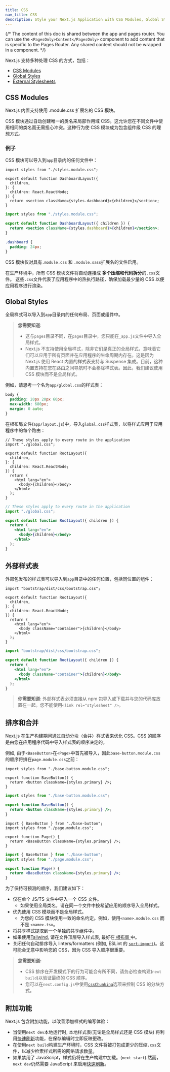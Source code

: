 ```yaml
---
title: CSS
nav_title: CSS
description: Style your Next.js Application with CSS Modules, Global Styles, and external stylesheets.
---
```


{/* The content of this doc is shared between the app and pages router. You can use the `<PagesOnly>Content</PagesOnly>` component to add content that is specific to the Pages Router. Any shared content should not be wrapped in a component. */}

Next.js 支持多种处理 CSS 的方式，包括：

- [CSS Modules](#css-modules)
- [Global Styles](#global-styles)
- [External Stylesheets](#external-stylesheets)

## CSS Modules

Next.js 内置支持使用 .module.css 扩展名的 CSS 模块。

CSS 模块通过自动创建唯一的类名来局部作用域 CSS。这允许您在不同文件中使用相同的类名而无需担心冲突。这种行为使 CSS 模块成为包含组件级 CSS 的理想方式。

### 例子

CSS 模块可以导入到`app`目录内的任何文件中：

```tsx filename="app/dashboard/layout.tsx" switcher
import styles from "./styles.module.css";

export default function DashboardLayout({
  children,
}: {
  children: React.ReactNode;
}) {
  return <section className={styles.dashboard}>{children}</section>;
}
```

```jsx filename="app/dashboard/layout.js" switcher
import styles from "./styles.module.css";

export default function DashboardLayout({ children }) {
  return <section className={styles.dashboard}>{children}</section>;
}
```

```css filename="app/dashboard/styles.module.css"
.dashboard {
  padding: 24px;
}
```

CSS 模块仅对具有`.module.css` 和 `.module.sass`扩展名的文件启用。

在生产环境中，所有 CSS 模块文件将自动连接成 **多个压缩和代码拆分**的`.css`文件。
这些`.css`文件代表了应用程序中的热执行路径，确保加载最少量的 CSS 以便应用程序进行渲染。

## Global Styles

全局样式可以导入到`app`目录内的任何布局、页面或组件中。

> **您需要知道**:
>
> - 这与`pages`目录不同，在`pages`目录中，您只能在`_app.js`文件中导入全局样式。
> - Next.js 不支持使用全局样式，除非它们是真正的全局样式，意味着它们可以应用于所有页面并在应用程序的生命周期内存在。这是因为 Next.js 使用 React 内置的样式表支持与 Suspense 集成。目前，这种内置支持在您在路由之间导航时不会移除样式表。因此，我们建议使用 CSS 模块而不是全局样式。

例如，请思考一个名为`app/global.css`的样式表：

```css filename="app/global.css"
body {
  padding: 20px 20px 60px;
  max-width: 680px;
  margin: 0 auto;
}
```

在根布局文件(`app/layout.js`)中，导入`global.css`样式表，以将样式应用于应用程序中的每个路由：

```tsx filename="app/layout.tsx" switcher
// These styles apply to every route in the application
import "./global.css";

export default function RootLayout({
  children,
}: {
  children: React.ReactNode;
}) {
  return (
    <html lang="en">
      <body>{children}</body>
    </html>
  );
}
```

```jsx filename="app/layout.js" switcher
// These styles apply to every route in the application
import "./global.css";

export default function RootLayout({ children }) {
  return (
    <html lang="en">
      <body>{children}</body>
    </html>
  );
}
```

## 外部样式表

外部包发布的样式表可以导入到`app`目录中的任何位置，包括同位置的组件：

```tsx filename="app/layout.tsx" switcher
import "bootstrap/dist/css/bootstrap.css";

export default function RootLayout({
  children,
}: {
  children: React.ReactNode;
}) {
  return (
    <html lang="en">
      <body className="container">{children}</body>
    </html>
  );
}
```

```jsx filename="app/layout.js" switcher
import "bootstrap/dist/css/bootstrap.css";

export default function RootLayout({ children }) {
  return (
    <html lang="en">
      <body className="container">{children}</body>
    </html>
  );
}
```

> **你需要知道**: 外部样式表必须直接从 npm 包导入或下载并与您的代码库放置在一起。您不能使用`<link rel="stylesheet" />`。

## 排序和合并

Next.js 在生产构建期间通过自动分块（合并）样式表来优化 CSS。CSS 的顺序是由您在应用程序代码中导入样式表的顺序决定的。

例如, 由于`<BaseButton>`在`<Page>`中首先被导入，因此`base-button.module.css` 的顺序将排在`page.module.css`之前：

```tsx filename="base-button.tsx" switcher
import styles from "./base-button.module.css";

export function BaseButton() {
  return <button className={styles.primary} />;
}
```

```jsx filename="base-button.js" switcher
import styles from "./base-button.module.css";

export function BaseButton() {
  return <button className={styles.primary} />;
}
```

```tsx filename="page.ts" switcher
import { BaseButton } from "./base-button";
import styles from "./page.module.css";

export function Page() {
  return <BaseButton className={styles.primary} />;
}
```

```jsx filename="page.js" switcher
import { BaseButton } from "./base-button";
import styles from "./page.module.css";

export function Page() {
  return <BaseButton className={styles.primary} />;
}
```

为了保持可预测的顺序，我们建议如下：

- 仅在单个 JS/TS 文件中导入一个 CSS 文件。
  - 如果使用全局类名，请在同一个文件中按希望应用的顺序导入全局样式。
- 优先使用 CSS 模块而不是全局样式。
  - 为您的 CSS 模块使用一致的命名约定。例如，使用`<name>.module.css` 而不是 `<name>.tsx`。
- 将共享样式提取到一个单独的共享组件中。
- 如果使用[Tailwind](/docs/content/app/building-your-application/styling/tailwind-css), 请在文件顶层导入样式表, 最好在[ 根布局 ](/docs/content/app/building-your-application/routing/layouts-and-templates#root-layout-required)中。
- 关闭任何自动排序导入 linters/formatters (例如, ESLint 的 [`sort-import`](https://eslint.org/docs/latest/rules/sort-imports))。这可能会无意中影响您的 CSS，因为 CSS 导入顺序很重要。

> **您需要知道:**
>
> - CSS 排序在开发模式下的行为可能会有所不同，请务必检查构建(`next build`)以验证最终的 CSS 顺序。
> - 您可以在`next.config.js`中使用[`cssChunking`](/docs/content/app/api-reference/next-config-js/cssChunking)选项来控制 CSS 的分块方式。

## 附加功能

Next.js 包含附加功能，以改善添加样式的编写体验：

- 当使用`next dev`本地运行时, 本地样式表(无论是全局样式还是 CSS 模块) 将利用[快速刷新](/docs/content/architecture/fast-refresh)功能，在保存编辑时立即反映更改。
- 在使用`next build`构建生产环境时，CSS 文件将被打包成更少的压缩`.css`文件，以减少检索样式所需的网络请求数量。
- 如果禁用了 JavaScript，样式仍将在生产构建中加载。(`next start`).然而，`next dev`仍然需要 JavaScript 来启用[快速刷新](/docs/content/architecture/fast-refresh)。

